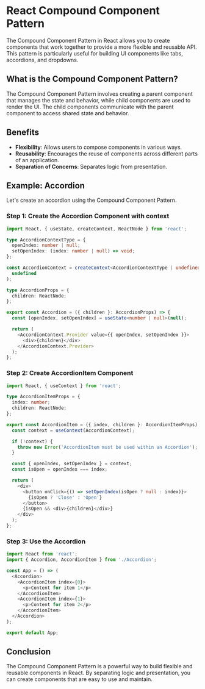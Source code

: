 # React Compound Component Pattern

The Compound Component Pattern in React allows you to create components that work together to provide a more flexible and reusable API. This pattern is particularly useful for building UI components like tabs, accordions, and dropdowns.

## What is the Compound Component Pattern?

The Compound Component Pattern involves creating a parent component that manages the state and behavior, while child components are used to render the UI. The child components communicate with the parent component to access shared state and behavior.

## Benefits

- **Flexibility**: Allows users to compose components in various ways.
- **Reusability**: Encourages the reuse of components across different parts of an application.
- **Separation of Concerns**: Separates logic from presentation.

## Example: Accordion

Let's create an accordion using the Compound Component Pattern.

### Step 1: Create the Accordion Component with context

```typescript
import React, { useState, createContext, ReactNode } from 'react';

type AccordionContextType = {
  openIndex: number | null;
  setOpenIndex: (index: number | null) => void;
};

const AccordionContext = createContext<AccordionContextType | undefined>(
  undefined
);

type AccordionProps = {
  children: ReactNode;
};

export const Accordion = ({ children }: AccordionProps) => {
  const [openIndex, setOpenIndex] = useState<number | null>(null);

  return (
    <AccordionContext.Provider value={{ openIndex, setOpenIndex }}>
      <div>{children}</div>
    </AccordionContext.Provider>
  );
};
```

### Step 2: Create AccordionItem Component

```typescript
import React, { useContext } from 'react';

type AccordionItemProps = {
  index: number;
  children: ReactNode;
};

export const AccordionItem = ({ index, children }: AccordionItemProps) => {
  const context = useContext(AccordionContext);

  if (!context) {
    throw new Error('AccordionItem must be used within an Accordion');
  }

  const { openIndex, setOpenIndex } = context;
  const isOpen = openIndex === index;

  return (
    <div>
      <button onClick={() => setOpenIndex(isOpen ? null : index)}>
        {isOpen ? 'Close' : 'Open'}
      </button>
      {isOpen && <div>{children}</div>}
    </div>
  );
};
```

### Step 3: Use the Accordion

```typescript
import React from 'react';
import { Accordion, AccordionItem } from './Accordion';

const App = () => (
  <Accordion>
    <AccordionItem index={0}>
      <p>Content for item 1</p>
    </AccordionItem>
    <AccordionItem index={1}>
      <p>Content for item 2</p>
    </AccordionItem>
  </Accordion>
);

export default App;
```

## Conclusion

The Compound Component Pattern is a powerful way to build flexible and reusable components in React. By separating logic and presentation, you can create components that are easy to use and maintain.

